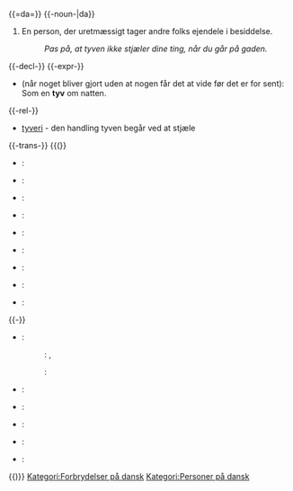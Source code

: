 {{=da=}}
{{-noun-|da}}
{{pn}} {{c}}
#En person, der uretmæssigt tager andre folks ejendele i besiddelse.
#:''Pas på, at tyven ikke stjæler dine ting, når du går på gaden.''
{{-decl-}}
{{da-noun|en|tyv|tyven|tyve|tyvene}}
{{-expr-}}
*(når noget bliver gjort uden at nogen får det at vide før det er for sent): Som en '''tyv''' om natten.
{{-rel-}}
*[[tyveri]] - den handling tyven begår ved at stjæle
{{-trans-}}
{{(}}
*{{en}}: {{trad|en|thief}}
*{{fi}}: {{trad|fi|varas}}
*{{fr}}: {{trad|fr|voleur}}
*{{fo}}: {{trad|fo|tjóvur}}
*{{el}}: {{trad|el|κλέφτης}}
*{{is}}: {{trad|is|þjófur}}
*{{it}}: {{trad|it|ladro}}
*{{ku}}: {{trad|ku|diz}}
*{{nl}}: {{trad|nl|dief}}
{{-}}
*{{no}}:
*:{{nb}}: {{t|no|tyv|m}}, {{t|no|tjuv|m}}
*:{{nn}}: {{t|nn|tjuv|m}}
*{{pt}}: {{trad|pt|ladrão}}
*{{ru}}: {{trad|ru|похититель}}
*{{es}}: {{trad|es|ladrón}}
*{{sv}}: {{t|sv|tjuv|c}}
*{{de}}: {{trad|de|Dieb}}
{{)}}
[[Kategori:Forbrydelser på dansk]]
[[Kategori:Personer på dansk]]
